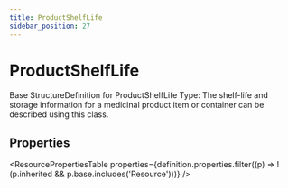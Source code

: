 ```yaml
---
title: ProductShelfLife
sidebar_position: 27
---
```



# ProductShelfLife

Base <Link to="/docs/api/fhir/resources/structuredefinition">StructureDefinition</Link> for <Link to="/docs/api/fhir/datatypes/productshelflife">ProductShelfLife</Link> Type: The shelf-life and storage information for a medicinal product item or container can be described using this class.

<Tabs queryString="section">
  <TabItem value="schema" label="Schema" default>

## Properties

<ResourcePropertiesTable
  properties={definition.properties.filter((p) => !(p.inherited && p.base.includes('Resource')))}
/>

  </TabItem>

</Tabs>
